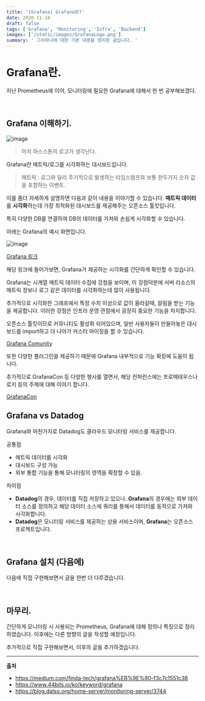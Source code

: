 ```yaml
---
title: '[Grafana] Grafana란?'
date: 2020-11-18
draft: false
tags: ['Grafana', 'Monitoring', 'Infra', 'Backend']
images: ['/static/images/GrafanaLogo.png']
summary: ' 그라파나에 대한 기본 내용을 정리한 글입니다. '
---
```


# Grafana란.

지난 Prometheus에 이어, 모니터링에 필요한 Grafana에 대해서 한 번 공부해보겠다.

<br />

## Grafana 이해하기.

![image](https://user-images.githubusercontent.com/42582516/99534507-da827180-29ea-11eb-9c4b-8ebb2c3f440d.png)

> 마치 하스스톤의 로고가 생각난다.

Grafana란 메트릭/로그를 시각화하는 대시보드입니다.

> 매트릭 : 로그와 달리 주기적으로 발생하는 타임스탬프와 보통 한두가지 숫자 값을 포함하는 이벤트.

이를 좀더 자세하게 설명하면 다음과 같이 내용을 이야기할 수 있습니다. **매트릭 데이터**를 **시각화**하는데 가장 최적화된 대시보드를 제공해주는 오픈소스 툴킷입니다.

특히 다양한 DB를 연결하여 DB의 데이터를 가져와 손쉽게 시각화할 수 있습니다.

아래는 Grafana의 예시 화면입니다.

![image](https://user-images.githubusercontent.com/42582516/99536438-b4aa9c00-29ed-11eb-84cc-68b2380c5c9c.png)

[Grafana 링크](https://play.grafana.org/d/000000012/grafana-play-home?orgId=1)

해당 링크에 들어가보면, Grafana가 제공하는 시각화를 간단하게 확인할 수 있습니다.

Grafana는 시계열 매트릭 데이터 수집에 강점을 보이며, 이 강점덕분에 서버 리소스의 매트릭 정보나 로그 같은 데이터를 시각화하는데 많이 사용됩니다.

추가적으로 시각화한 그래프에서 특정 수치 이상으로 값이 올라갈때, 알림을 받는 기능을 제공합니다. 이러한 강점은 인프라 운영 관점에서 굉장히 중요한 기능을 차지합니다.

오픈소스 툴킷이므로 커뮤니티도 활성화 되어있으며, 일반 사용자들이 만들어놓은 대시보드를 import하고 더 나아가 커스터 마이징을 할 수 있습니다.

[Grafana Comunity](https://community.grafana.com/)

또한 다양한 플러그인을 제공하기 때문에 Grafana 내부적으로 기능 확장에 도움이 됩니다.

추가적으로 GrafanaCon 등 다양한 행사를 열면서, 해당 컨퍼런스에는 프로메테우스나 로키 등의 주제에 대해 이야기 합니다.

[GrafanaCon](https://grafana.com/about/events/grafanacon/2020/)

## Grafana vs Datadog

Grafana와 마찬가지로 Datadog도 클라우드 모니터링 서비스를 제공합니다.

공통점

- 메트릭 데이터를 시각화
- 대시보드 구성 가능
- 외부 통합 기능을 통해 모니터링의 영역을 확장할 수 있음.

차이점

- **Datadog**의 경우, 데이터를 직접 저장하고 있으나. **Grafana**의 경우에는 외부 데이터 소스를 정의하고 해당 데이터 소스에 쿼리를 통해서 데이터를 동적으로 가져와 시각화합니다.
- **Datadog**은 모니터링 서비스를 제공하는 상용 서비스이며, **Grafana**는 오픈소스 프로젝트입니다.

<br />

## Grafana 설치 (다음에)

다음에 직접 구현해보면서 글을 한번 더 다루겠습니다.

<br />

## 마무리.

간단하게 모니터링 시 사용되는 Prometheus, Grafana에 대해 정의나 특징으로 정리하였습니다. 이후에는 다른 방향의 글을 작성할 예정입니다.

추가적으로 직접 구현해보면서, 이후의 글을 추가하겠습니다.

---

**출처**

- https://medium.com/finda-tech/grafana%EB%9E%80-f3c7c1551c38
- https://www.44bits.io/ko/keyword/grafana
- https://blog.dalso.org/home-server/monitoring-server/3744
